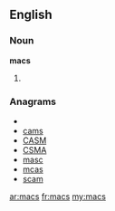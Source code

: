 ==English==

===Noun===
'''macs'''

# {{plural of|[[mac]]}}

===Anagrams===
* {{alphagram|acms}}
* [[cams#English|cams]]
* [[CASM#English|CASM]]
* [[CSMA#English|CSMA]]
* [[masc#English|masc]]
* [[mcas#English|mcas]]
* [[scam#English|scam]]

[[ar:macs]]
[[fr:macs]]
[[my:macs]]
